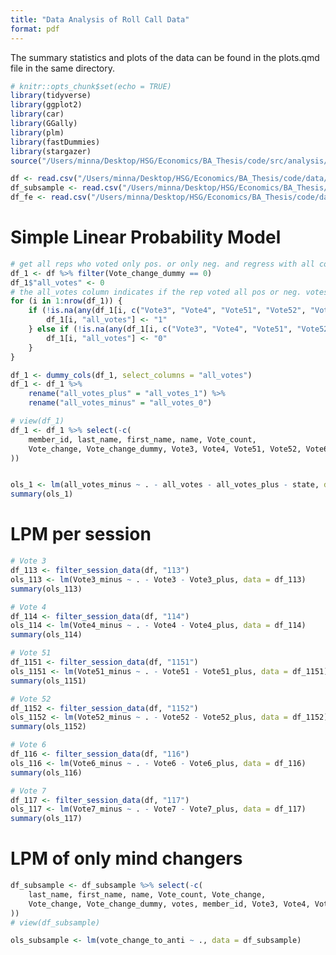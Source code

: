 ```yaml
---
title: "Data Analysis of Roll Call Data"
format: pdf
---
```

The summary statistics and plots of the data can be found in the plots.qmd file in the same directory.
```r
# knitr::opts_chunk$set(echo = TRUE)
library(tidyverse)
library(ggplot2)
library(car)
library(GGally)
library(plm)
library(fastDummies)
library(stargazer)
source("/Users/minna/Desktop/HSG/Economics/BA_Thesis/code/src/analysis/prep_analysis.R")

df <- read.csv("/Users/minna/Desktop/HSG/Economics/BA_Thesis/code/data/analysis/df.csv")
df_subsample <- read.csv("/Users/minna/Desktop/HSG/Economics/BA_Thesis/code/data/analysis/df_subsample.csv")
df_fe <- read.csv("/Users/minna/Desktop/HSG/Economics/BA_Thesis/code/data/analysis/df_fe.csv")
```

# Simple Linear Probability Model 
```r
# get all reps who voted only pos. or only neg. and regress with all contributions
df_1 <- df %>% filter(Vote_change_dummy == 0)
df_1$"all_votes" <- 0
# the all_votes column indicates if the rep voted all pos or neg. votes
for (i in 1:nrow(df_1)) {
    if (!is.na(any(df_1[i, c("Vote3", "Vote4", "Vote51", "Vote52", "Vote6", "Vote7")] == "+"))) {
        df_1[i, "all_votes"] <- "1"
    } else if (!is.na(any(df_1[i, c("Vote3", "Vote4", "Vote51", "Vote52", "Vote6", "Vote7")] == "-"))) {
        df_1[i, "all_votes"] <- "0"
    }
}

df_1 <- dummy_cols(df_1, select_columns = "all_votes")
df_1 <- df_1 %>%
    rename("all_votes_plus" = "all_votes_1") %>%
    rename("all_votes_minus" = "all_votes_0")

# view(df_1)
df_1 <- df_1 %>% select(-c(
    member_id, last_name, first_name, name, Vote_count,
    Vote_change, Vote_change_dummy, Vote3, Vote4, Vote51, Vote52, Vote6, Vote7
))


ols_1 <- lm(all_votes_minus ~ . - all_votes - all_votes_plus - state, data = df_1)
summary(ols_1)
```

# LPM per session 
```r
# Vote 3
df_113 <- filter_session_data(df, "113")
ols_113 <- lm(Vote3_minus ~ . - Vote3 - Vote3_plus, data = df_113)
summary(ols_113)

# Vote 4
df_114 <- filter_session_data(df, "114")
ols_114 <- lm(Vote4_minus ~ . - Vote4 - Vote4_plus, data = df_114)
summary(ols_114)

# Vote 51
df_1151 <- filter_session_data(df, "1151")
ols_1151 <- lm(Vote51_minus ~ . - Vote51 - Vote51_plus, data = df_1151)
summary(ols_1151)

# Vote 52
df_1152 <- filter_session_data(df, "1152")
ols_1152 <- lm(Vote52_minus ~ . - Vote52 - Vote52_plus, data = df_1152)
summary(ols_1152)

# Vote 6
df_116 <- filter_session_data(df, "116")
ols_116 <- lm(Vote6_minus ~ . - Vote6 - Vote6_plus, data = df_116)
summary(ols_116)

# Vote 7
df_117 <- filter_session_data(df, "117")
ols_117 <- lm(Vote7_minus ~ . - Vote7 - Vote7_plus, data = df_117)
summary(ols_117)
```

# LPM of only mind changers 
```r
df_subsample <- df_subsample %>% select(-c(
    last_name, first_name, name, Vote_count, Vote_change,
    Vote_change, Vote_change_dummy, votes, member_id, Vote3, Vote4, Vote51, Vote52, Vote6, Vote7, state, change, vote_change_to_pro
))
# view(df_subsample)

ols_subsample <- lm(vote_change_to_anti ~ ., data = df_subsample)

```
